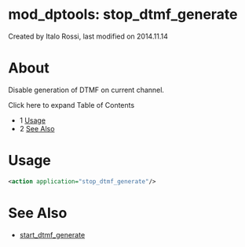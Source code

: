 
# mod_dptools: stop_dtmf_generate 

 Created by  Italo Rossi, last modified on 2014.11.14

# About

Disable generation of DTMF on current channel.

Click here to expand Table of Contents

* 1 [Usage](#-freeswitch--mod_dptools-stop_dtmf_generate-)
* 2 [See Also](#-freeswitch--mod_dptools-stop_dtmf_generate-)

# Usage

```xml
<action application="stop_dtmf_generate"/>
```

# See Also

* [start\_dtmf\_generate](./6587137.mdx#0-about)


